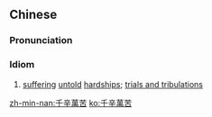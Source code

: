 {{also|千辛万苦}}
==Chinese==
{{zh-forms|s=千辛万苦}}

===Pronunciation===
{{zh-pron
|m=qiānxīnwànkǔ
|c=cin1 san1 maan6 fu2
|mn=chhian-sin-bān-khó͘
|cat=cy
}}

===Idiom===
{{zh-idiom}}

# [[suffering]] [[untold]] [[hardship]]s; [[trials and tribulations]]

[[zh-min-nan:千辛萬苦]]
[[ko:千辛萬苦]]
